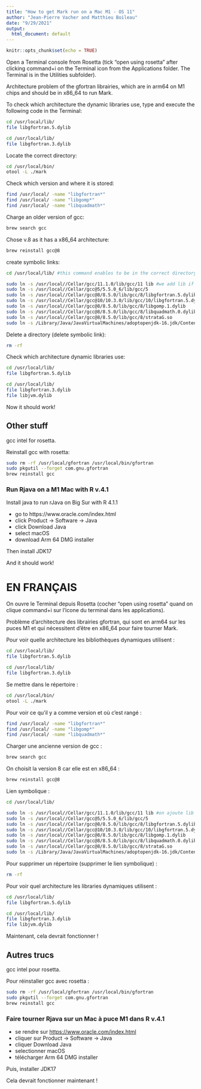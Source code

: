 ```yaml
---
title: "How to get Mark run on a Mac M1 - OS 11"
author: "Jean-Pierre Vacher and Matthieu Boileau"
date: "9/29/2021"
output:
  html_document: default
---
```


```r
knitr::opts_chunk$set(echo = TRUE)
```


Open a Terminal console from Rosetta (tick “open using rosetta” after clicking command+i on the Terminal icon from the Applications folder. The Terminal is in the Utilities subfolder).

Architecture problem of the gfortran librairies, which are in arm64 on M1 chips and should be in x86_64 to run Mark.

To check which architecture the dynamic libraries use, type and execute the following code in the Terminal:
```bash

cd /usr/local/lib/
file libgfortran.5.dylib

cd /usr/local/lib/
file libgfortran.3.dylib
```

Locate the correct directory:
```bash
cd /usr/local/bin/
otool -L ./mark
```


Check which version and where it is stored:
```bash
find /usr/local/ -name "libgfortran*"
find /usr/local/ -name "libgomp*"
find /usr/local/ -name "libquadmath*"
```


Charge an older version of gcc:
```bash
brew search gcc
```

Chose v.8 as it has a x86_64 architecture:
```bash
brew reinstall gcc@8
```

create symbolic links:
```bash
cd /usr/local/lib/ #this command enables to be in the correct directory right away

sudo ln -s /usr/local//Cellar/gcc/11.1.0/lib/gcc/11 lib #we add lib if we are not in the correct directory, otherwise it's not needed
sudo ln -s /usr/local//Cellar/gcc@5/5.5.0_6/lib/gcc/5
sudo ln -s /usr/local//Cellar/gcc@8/8.5.0/lib/gcc/8/libgfortran.5.dylib
sudo ln -s /usr/local//Cellar/gcc@10/10.3.0/lib/gcc/10/libgfortran.5.dylib
sudo ln -s /usr/local//Cellar/gcc@8/8.5.0/lib/gcc/8/libgomp.1.dylib
sudo ln -s /usr/local//Cellar/gcc@8/8.5.0/lib/gcc/8/libquadmath.0.dylib
sudo ln -s /usr/local//Cellar/gcc@8/8.5.0/lib/gcc/8/strataG.so
sudo ln -s /Library/Java/JavaVirtualMachines/adoptopenjdk-16.jdk/Contents/Home/lib/server/libjvm.dylib
```


Delete a directory (delete symbolic link):
```bash
rm -rf
```

Check which architecture dynamic libraries use:
```bash
cd /usr/local/lib/
file libgfortran.5.dylib

cd /usr/local/lib/
file libgfortran.3.dylib
file libjvm.dylib
```

Now it should work!

## Other stuff
gcc intel for rosetta.

Reinstall gcc with rosetta:
```bash
sudo rm -rf /usr/local/gfortran /usr/local/bin/gfortran
sudo pkgutil --forget com.gnu.gfortran
brew reinstall gcc
```

### Run Rjava on a M1 Mac with R v.4.1

Install java to run rJava on Big Sur with R 4.1.1

* go to https://www.oracle.com/index.html
* click Product -> Software -> Java
* click Download Java
* select macOS
* download Arm 64 DMG installer

Then install JDK17

And it should work!


# EN FRANÇAIS

On ouvre le Terminal depuis Rosetta (cocher “open using rosetta” quand on clique command+i sur l'icone du terminal dans les applications).


Problème d'architecture des librairies gfortran, qui sont en arm64 sur les puces M1 et qui nécessitent d'être en x86_64 pour faire tourner Mark.

Pour voir quelle architecture les bibliothèques dynamiques utilisent :
```bash
cd /usr/local/lib/
file libgfortran.5.dylib

cd /usr/local/lib/
file libgfortran.3.dylib
```

Se mettre dans le répertoire :
```bash
cd /usr/local/bin/
otool -L ./mark
```

Pour voir ce qu'il y a comme version et où c'est rangé :
```bash
find /usr/local/ -name "libgfortran*"
find /usr/local/ -name "libgomp*"
find /usr/local/ -name "libquadmath*"
```


Charger une ancienne version de gcc :
```bash
brew search gcc
```

On choisit la version 8 car elle est en x86_64 :
```bash
brew reinstall gcc@8
```

Lien symbolique :
```bash
cd /usr/local/lib/

sudo ln -s /usr/local//Cellar/gcc/11.1.0/lib/gcc/11 lib #on ajoute lib si on n'est pas dans le bon répertoire, sinon pas la peine
sudo ln -s /usr/local//Cellar/gcc@5/5.5.0_6/lib/gcc/5
sudo ln -s /usr/local//Cellar/gcc@8/8.5.0/lib/gcc/8/libgfortran.5.dylib
sudo ln -s /usr/local//Cellar/gcc@10/10.3.0/lib/gcc/10/libgfortran.5.dylib
sudo ln -s /usr/local//Cellar/gcc@8/8.5.0/lib/gcc/8/libgomp.1.dylib
sudo ln -s /usr/local//Cellar/gcc@8/8.5.0/lib/gcc/8/libquadmath.0.dylib
sudo ln -s /usr/local//Cellar/gcc@8/8.5.0/lib/gcc/8/strataG.so
sudo ln -s /Library/Java/JavaVirtualMachines/adoptopenjdk-16.jdk/Contents/Home/lib/server/libjvm.dylib
```

Pour supprimer un répertoire (supprimer le lien symbolique) :
```bash
rm -rf
```

Pour voir quel architecture les libraries dynamiques utilisent :
```bash
cd /usr/local/lib/
file libgfortran.5.dylib

cd /usr/local/lib/
file libgfortran.3.dylib
file libjvm.dylib
```

Maintenant, cela devrait fonctionner !

## Autres trucs
gcc intel pour rosetta.

Pour réinstaller gcc avec rosetta :
```bash
sudo rm -rf /usr/local/gfortran /usr/local/bin/gfortran
sudo pkgutil --forget com.gnu.gfortran
brew reinstall gcc
```

### Faire tourner Rjava sur un Mac à puce M1 dans R v.4.1

* se rendre sur [https://www.oracle.com/index.html](https://www.oracle.com/index.html)
* cliquer sur Product -> Software -> Java
* cliquer Download Java
* selectionner macOS
* télécharger Arm 64 DMG installer

Puis, installer JDK17

Cela devrait fonctionner maintenant !
